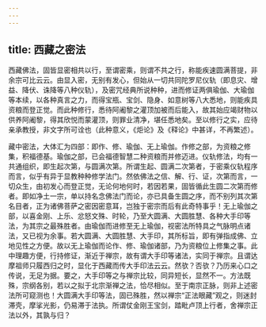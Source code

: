 ```yaml
---
---
---
```

title: 西藏之密法
---




西藏佛法，固皆显密相共以行，至谓密乘，则谓不共之行，称能疾速圆满菩提，非余宗可比云云。由显入密，无别有发心，但始从一切共同陀罗尼仪轨（即息灾、增益、降伏、诛降等八种仪轨），及密咒经典所说种种，进而修证两俱瑜伽、大瑜伽等本续，以各种真言之力，而得宝瓶、宝剑、隐身、如意树等八大悉地，则能疾具资粮而登正觉。而此种修行，悉待阿阇黎之灌顶加被而后能入，故其始应竭财物以供养阿阇黎，得其欣悦而蒙灌顶，则罪业清净，堪任悉地矣。至以修行之实，应待亲承教授，非文字所可诠也（此种意义，《炬论》及《释论》中甚详，不再繁述）。

藏中密法，大体汇为四部：即作、修、瑜伽、无上瑜伽。作修之部，为资粮之修集，积福德基。瑜伽之部，已会福德智慧二种资粮而并修迈进。仪轨修法，均有一共通组织，即生起次第，与圆满次第。所谓生起、圆满二次第者，于密乘仪轨程序而言，似乎有异于显教种种修学法门。然依佛法之信、解、行、证，次第而言，一切众生，由初发心而登正觉，无论何地何时，若因若果，固皆循此生圆二次第而修者。即如净土一宗，单以持名念佛法门而论，亦已具备生圆之序，而不别列其次第名目者，正为诸佛菩萨之密因密意耳，岂独于密宗而后有此奇特事乎！无上瑜伽之部，以喜金刚、上乐、忿怒文殊、时轮，乃至大圆满、大圆胜慧、各种大手印等法，为其宗之最殊胜者。由瑜伽而进修至无上瑜伽，视密法所特具之气脉明点诸法，又已视为余事。若大圆满、大圆胜慧、大手印，其所标旨，即有弹指成佛、立地见性之方便。故以无上瑜伽而论作、修、瑜伽诸部，乃为资粮位上修集之事。此中理趣方便，行持修证，渐近于禅宗，故有谓大手印等诸法，实同于禅宗。且谓达摩祖师只履西归之时，显化于西藏而传大手印法云云。然欤？否欤？乃历来心口之传说，无足为据。要之，大手印等之与禅宗比较，同异短长，显然不一。方法既殊，宗纲各别，若以之拟于北宗渐禅之法，恰尽相似。至于南宗正脉，则非上述密法所可窥测也！大圆满大手印等法，固已殊胜，然以禅宗“正法眼藏”观之，则迷封滞壳，摩挲光影，仍易滞于法执。所谓仗金刚王宝剑，踏毗卢顶上行者，舍禅宗正法以外，其孰与归？